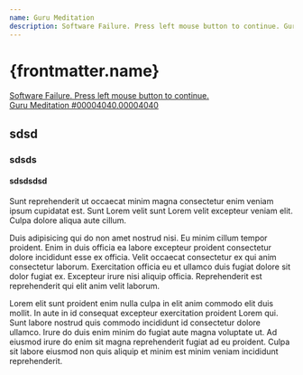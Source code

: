 ```yaml
---
name: Guru Meditation
description: Software Failure. Press left mouse button to continue. Guru Meditation #00004040.00004040
---
```



<Prose>

# {frontmatter.name}

<Alert class="not-prose">

[Software Failure. Press left mouse button to continue.<br />
Guru Meditation #00004040.00004040
](/)

</Alert>

## sdsd

### sdsds

#### sdsdsdsd

Sunt reprehenderit ut occaecat minim magna consectetur enim veniam ipsum cupidatat est. Sunt Lorem velit sunt Lorem velit excepteur veniam elit. Culpa dolore aliqua aute cillum.

Duis adipisicing qui do non amet nostrud nisi. Eu minim cillum tempor proident. Enim in duis officia ea labore excepteur proident consectetur dolore incididunt esse ex officia. Velit occaecat consectetur ex qui anim consectetur laborum. Exercitation officia eu et ullamco duis fugiat dolore sit dolor fugiat ex. Excepteur irure nisi aliquip officia. Reprehenderit est reprehenderit qui elit anim velit laborum.

Lorem elit sunt proident enim nulla culpa in elit anim commodo elit duis mollit. In aute in id consequat excepteur exercitation proident Lorem qui. Sunt labore nostrud quis commodo incididunt id consectetur dolore ullamco. Irure do duis enim minim do fugiat aute magna voluptate ut. Ad eiusmod irure do enim sit magna reprehenderit fugiat ad eu proident. Culpa sit labore eiusmod non quis aliquip et minim est minim veniam incididunt reprehenderit.

</Prose>

